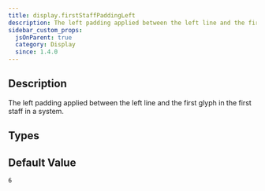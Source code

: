 ```yaml
---
title: display.firstStaffPaddingLeft
description: The left padding applied between the left line and the first glyph in the first staff in a system.
sidebar_custom_props:
  jsOnParent: true
  category: Display
  since: 1.4.0
---
```


<SinceBadge since="1.4.0" />


## Description
The left padding applied between the left line and the first glyph in the first staff in a system.

<PropertyDescription showJson={true} />

## Types

<TypeTable>
    <TypeRow name={"number"} />
</TypeTable>

## Default Value

`6`
